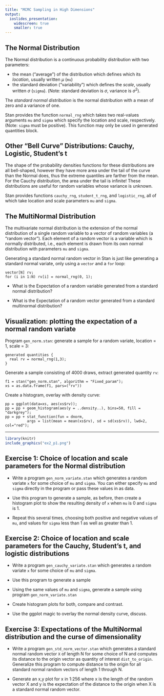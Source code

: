 ```yaml
---
title: "MCMC Sampling in High Dimensions"
output:
  ioslides_presentation:
    widescreen: true
    smaller: true
---
```


## The Normal Distribution

The Normal distribution is a continuous probability distribution with two parameters:

* the mean ("average") of the distribution which defines which its *location*, usually written $\mu$ (`mu`)
* the standard deviation ("variability") which defines the *scale*, usually written ${\sigma}$ (`sigma`).
(Note: standard deviation is $\sigma$, variance is ${\sigma}^2$).

The *standard normal distribution* is the normal distribution with a mean of zero and a variance of one.

Stan provides the function `normal_rng` which takes two real-values arguments `mu` and `sigma`
which specify the location and scale, respectively.  (Note:  `sigma` must be positive).
This function may only be used in generated quantities block.

## Other "Bell Curve" Distributions: Cauchy, Logistic, Student's t

The shape of the probability densities functions for these distributions are all bell-shaped,
however they have more area under the tail of the curve than the Normal does,
thus the extreme quantiles are farther from the mean.
For the Cauchy distribution, the area under the tail is infinite!
These distributions are useful for random variables whose variance is unknown.

Stan provides functions `cauchy_rng`, `student_t_rng`, and `logistic_rng`,
all of which take location and scale parameters `mu` and `sigma`.

## The MultiNormal Distribution

The multivariate normal distribution is the extension of the normal distribution
of a single random variable to a vector of random variables (a "random vector").
Each element of a random vector is a variable which is normally distributed,
i.e., each element is drawn from its own normal distribution with parameters `mu` and `sigma`.

Generating a standard normal random vector in Stan is just like generating a
standard normal variate, only using a `vector` and a `for` loop:
```
vector[N] rv;
for (i in 1:N) rv[i] = normal_rng(0, 1);
```

* What is the Expectation of a random variable generated from a standard normal distribution?

* What is the Expectation of a random vector generated from a standard multinormal distribution?

## Visualization: plotting the expectation of a normal random variate

Program `gen_norm.stan`: generate a sample for a random variate, location = 1, scale = 3:
```
generated quantities {
  real rv = normal_rng(1,3);
}
```

Generate a sample consisting of 4000 draws, extract generated quantity `rv`:
```
f1 = stan("gen_norm.stan", algorithm = "Fixed_param");
xs = as.data.frame(f1, pars=("rv"))
```

Create a histogram, overlay with density curve:
```
pp = ggplot(data=xs, aes(xs$rv));
pp = pp + geom_histogram(aes(y = ..density..), bins=50, fill = "darkgrey");
pp = pp + stat_function(fun = dnorm,
          args = list(mean = mean(xs$rv), sd = sd(xs$rv)), lwd=2, col="red");
```

***************************************************
```r
library(knitr)
include_graphics("ex2_p1.png")
```

## Exercise 1:  Choice of location and scale parameters for the Normal distribution

* Write a program `gen_norm_variate.stan` which generates a random variate `x`
for some choice of `mu` and `sigma`.  You can either specify `mu` and `sigma`
directly in the program or pass these values in as data.

* Use this program to generate a sample, as before, then create a histogram plot to show the resulting density of `x`
when `mu` is 0 and `sigma` is 1.

* Repeat this several times, choosing both positive and negative values of `mu`,
  and values for `sigma` less than 1 as well as greater than 1.

## Exercise 2:  Choice of location and scale parameters for the Cauchy, Student's t, and logistic distributions

* Write a program `gen_cauchy_variate.stan` which generates a random variate `x` for some choice
of `mu` and `sigma`.

* Use this program to generate a sample

* Using the same values of `mu` and `sigma`, generate a sample using program `gen_norm_variate.stan`

* Create histogram plots for both, compare and contrast.

* Use the ggplot magic to overlay the normal density curve, discuss.


## Exercise 3:  Expectations of the MultiNormal distribution and the curse of dimensionality

* Write a program `gen_std_norm_vector.stan` which generates a standard normal random vector `X`
of length N for some choice of N and computes its distance to the origin vector
as quantity of interest `dist_to_origin`.
Generalize this program to compute distance to the origin for
all standard normal random vectors of length 1 through N.

* Generate an x,y plot for x in 1:256 where x is the length of the random vector X and
y is the expectation of the distance to the origin when X is a standard normal random vector.


